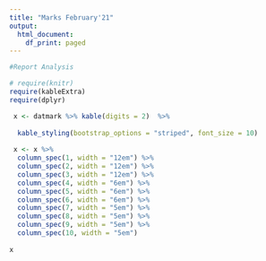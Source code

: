 ```yaml
---
title: "Marks February'21"
output:
  html_document:
    df_print: paged
---
```


```r
#Report Analysis

# require(knitr)
require(kableExtra)
require(dplyr)

 x <- datmark %>% kable(digits = 2)  %>% 
  
  kable_styling(bootstrap_options = "striped", font_size = 10) 
 
 x <- x %>% 
  column_spec(1, width = "12em") %>% 
  column_spec(2, width = "12em") %>% 
  column_spec(3, width = "12em") %>% 
  column_spec(4, width = "6em") %>% 
  column_spec(5, width = "6em") %>% 
  column_spec(6, width = "6em") %>% 
  column_spec(7, width = "5em") %>% 
  column_spec(8, width = "5em") %>% 
  column_spec(9, width = "5em") %>% 
  column_spec(10, width = "5em") 
  
x

```
